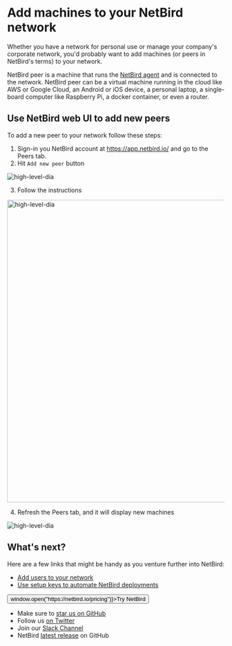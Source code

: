 
# Add machines to your NetBird network

Whether you have a network for personal use or manage your company's corporate network, you'd probably want to add machines
(or peers in NetBird's terms) to your network.

NetBird peer is a machine that runs the [NetBird agent](/about-netbird/how-netbird-works#client-application)
and is connected to the network. NetBird peer can be a virtual machine running in the cloud like AWS or Google Cloud,
an Android or iOS device, a personal laptop, a single-board computer like Raspberry Pi, a docker container, or even a router.

## Use NetBird web UI to add new peers

To add a new peer to your network follow these steps:
1. Sign-in you NetBird account at https://app.netbird.io/ and go to the Peers tab.
2. Hit `Add new peer` button

<p>
    <img src="/docs-static/img/how-to-guides/add-new-peer-empty.png" alt="high-level-dia" class="imagewrapper"/>
</p>

3. Follow the instructions

<p>
    <img src="/docs-static/img/how-to-guides/add-new-peer-popup.png" alt="high-level-dia" width="700" class="imagewrapper"/>
</p>

4. Refresh the Peers tab, and it will display new machines

<p>
    <img src="/docs-static/img/how-to-guides/peer-list.png" alt="high-level-dia" class="imagewrapper"/>
</p>


## What's next?

Here are a few links that might be handy as you venture further into NetBird:

- [Add users to your network](/how-to/add-users-to-your-network.mdx)
- [Use setup keys to automate NetBird deployments](/how-to/register-machines-using-setup-keys.mdx)

<p float="center" >
    <Button name="button" className="button-5" onClick={() => window.open("https://netbird.io/pricing")}>Try NetBird</Button>
</p>

- Make sure to [star us on GitHub](https://github.com/netbirdio/netbird)
- Follow us [on Twitter](https://twitter.com/netbird)
- Join our [Slack Channel](https://join.slack.com/t/netbirdio/shared_invite/zt-vrahf41g-ik1v7fV8du6t0RwxSrJ96A)
- NetBird [latest release](https://github.com/netbirdio/netbird/releases) on GitHub
